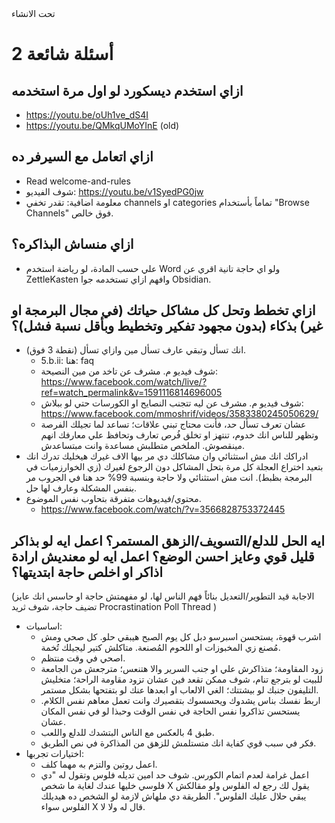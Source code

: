 
<Callout type="info" emoji="ℹ️">
  تحت الانشاء
</Callout>

# أسئلة شائعة 2

## ازاي استخدم ديسكورد لو اول مرة استخدمه

- https://youtu.be/oUh1ve_dS4I
- https://youtu.be/QMkqUMoYInE (old)

## ازاي اتعامل مع السيرفر ده

- Read ⁠welcome-and-rules
- شوف الفيديو: https://youtu.be/v1SyedPG0jw
- معلومة اضافية: تقدر تخفي channels او categories تماماً بأستخدام "Browse Channels" فوق خالص.

## ازاي منساش البذاكره؟

- علي حسب المادة، لو رياضة استخدم Word ولو اي حاجة تانية اقري عن ZettleKasten وافهم ازاي تستخدمه جوا Obsidian.

## ازاي تخطط وتحل كل مشاكل حياتك (في مجال البرمجة او غير) بذكاء (بدون مجهود تفكير وتخطيط وبأقل نسبة فشل)؟

- انك تسأل وتبقي عارف تسأل مين وازاي تسأل (نقطة 3 فوق).
  - 5.b.ii: هنا: ⁠faq⁠
  - شوف فيديو م. مشرف عن تاخد من مين النصيحة: https://www.facebook.com/watch/live/?ref=watch_permalink&v=1591116814696005
  - شوف فيديو م. مشرف عن ليه تتجنب النصايح او الكورسات حتي لو ببلاش: https://www.facebook.com/mmoshrif/videos/3583380245050629/
  - عشان تعرف تسأل حد، فأنت محتاج تبني علاقات؛ تساعد لما تجيلك الفرصة وتظهر للناس انك خدوم، تنتهز او تخلق فُرص تعارف وتحافظ علي معارفك انهم مينقصوش. الملخص متطلبش مساعدة وانت مبتساعدش.
- ادراكك انك مش استثنائي وان مشاكلك دي مر بيها الاف غيرك هيخليك تدرك انك بتعيد اختراع العجلة كل مرة بتحل المشاكل دون الرجوع لغيرك (زي الخوارزميات في البرمجة بظبط). انت مش استثنائي ولا حاجة وبنسبة 99% حد هنا في الجروب مر بنفس المشكلة وعارف لها حل.
- محتوي/فيديوهات متفرقة بتحاوب نفس الموضوع.
  - https://www.facebook.com/watch/?v=3566828753372445

## ايه الحل للدلع/التسويف/الزهق المستمر؟ اعمل ايه لو بذاكر قليل قوي وعايز احسن الوضع؟ اعمل ايه لو معنديش ارادة اذاكر او اخلص حاجة ابتديتها؟

<Callout type="info" emoji="ℹ️">
(الاجابة قيد التطوير/التعديل بنائاً فهم الناس لها، لو مفهمتش حاجة او حاسس انك عايز تضيف حاجة، شوف ثريد Procrastination Poll Thread )
</Callout>

- اساسيات:
  - اشرب قهوة، يستحسن اسبرسو دبل كل يوم الصبح هيبقي حلو. كل صحي ومش مُصنع زي المخبوزات او اللحوم المُصنعة. متاكلش كتير ليجيلك تُخمة.
  - اصحي في وقت منتظم.
  - زود المقاومة؛ متذاكرش علي او جنب السرير والا هتنعس؛ مترجعش من الجامعة للبيت لو بترجع تنام، شوف ممكن تقعد فين عشان تزود مقاومة الراحة؛ متخليش التليفون جنبك لو بيشتتك؛ الغي الالعاب او ابعدها عنك لو بتفتحها بشكل مستمر.
  - اربط نفسك بناس يشدوك ويحسسوك بتقصيرك وانت تعمل معاهم نفس الكلام. يستحسن تذاكروا نفس الحاجة في نفس الوقت وحبذا لو في نفس المكان عشان.
  - طبق 4 بالعكس مع الناس البتشدك للدلع واللعب.
  - فكر في سبب قوي كفاية انك متستلمش للزهق من المذاكرة في نص الطريق.
- اختيارات تجربها:
  - اعمل روتين والتزم به مهما كلف.
  - اعمل غرامة لعدم اتمام الكورس. شوف حد امين تديله فلوس وتقول له "دي فلوسي خليها عندك لغاية ما شخص X يقول لك رجع له الفلوس ولو مقالكش يبقي حلال عليك الفلوس". الطريقة دي ملهاش لازمة لو الشخص ده هيديلك الفلوس سواء X قال له وﻻ ﻻ.
